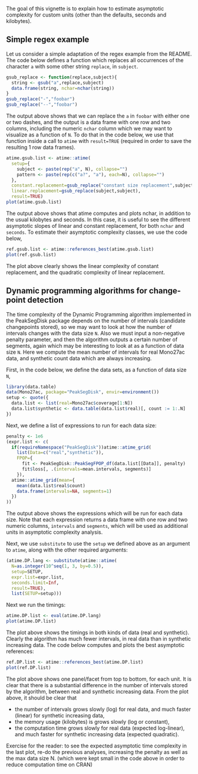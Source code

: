 <!--
%\VignetteEngine{litedown::vignette}
%\VignetteIndexEntry{Custom Units}
-->

The goal of this vignette is to explain how to estimate asymptotic
complexity for custom units (other than the defaults, seconds and
kilobytes).

## Simple regex example

Let us consider a simple adaptation of the regex example from the
README.  The code below defines a function which replaces all
occurrences of the character `a` with some other string `replace`, in
`subject`.

```r
gsub_replace <- function(replace,subject){
  string <- gsub("a",replace,subject)
  data.frame(string, nchar=nchar(string))
}
gsub_replace("-","foobar")
gsub_replace("--","foobar")
```

The output above shows that we can replace the `a` in `foobar` with
either one or two dashes, and the output is a data frame with one row
and two columns, including the numeric `nchar` column which we may
want to visualize as a function of `N`. To do that in the code below,
we use that function inside a call to `atime` with `result=TRUE`
(required in order to save the resulting 1 row data frames).

```r
atime.gsub.list <- atime::atime(
  setup={
    subject <- paste(rep("a", N), collapse="")
    pattern <- paste(rep(c("a?", "a"), each=N), collapse="")
  },
  constant.replacement=gsub_replace("constant size replacement",subject),
  linear.replacement=gsub_replace(subject,subject),
  result=TRUE)
plot(atime.gsub.list)
```

The output above shows that atime computes and plots nchar, in
addition to the usual kilobytes and seconds. In this case, it is
useful to see the different asymptotic slopes of linear and constant
replacement, for both `nchar` and `seconds`. To estimate their
asymptotic complexity classes, we use the code below,

```r
ref.gsub.list <- atime::references_best(atime.gsub.list)
plot(ref.gsub.list)
```

The plot above clearly shows the linear complexity of constant
replacement, and the quadratic complexity of linear replacement.

## Dynamic programming algorithms for change-point detection

The time complexity of the Dynamic Programming algorithm implemented
in the PeakSegDisk package depends on the number of intervals
(candidate changepoints stored), so we may want to look at how the
number of intervals changes with the data size `N`. Also we must input a
non-negative penalty parameter, and then the algorithm outputs a
certain number of segments, again which may be interesting to look at
as a function of data size `N`. Here we compute the mean number of
intervals for real Mono27ac data, and synthetic count data which are
always increasing.

First, in the code below, we define the data sets, as a function of
data size `N`,

```r
library(data.table)
data(Mono27ac, package="PeakSegDisk", envir=environment())
setup <- quote({
  data.list <- list(real=Mono27ac$coverage[1:N])
  data.list$synthetic <- data.table(data.list$real)[, count := 1:.N]
})
```

Next, we define a list of expressions to run for each data size:

```r
penalty <- 1e6
(expr.list <- c(
  if(requireNamespace("PeakSegDisk"))atime::atime_grid(
    list(Data=c("real","synthetic")),
    FPOP={
      fit <- PeakSegDisk::PeakSegFPOP_df(data.list[[Data]], penalty)
      fit$loss[, .(intervals=mean.intervals, segments)]
    }),
  atime::atime_grid(mean={
    mean(data.list$real$count)
    data.frame(intervals=NA, segments=1)
  })
))
```

The output above shows the expressions which will be run for each data
size. Note that each expression returns a data frame with one row and
two numeric columns, `intervals` and `segments`, which will be
used as additional units in asymptotic complexity analysis.

Next, we use `substitute` to use the `setup` we defined above as
an argument to `atime`, along with the other required arguments:

```r
(atime.DP.lang <- substitute(atime::atime(
  N=as.integer(10^seq(1, 3, by=0.5)),
  setup=SETUP,
  expr.list=expr.list,
  seconds.limit=Inf,
  result=TRUE),
  list(SETUP=setup)))
```

Next we run the timings:

```r
atime.DP.list <- eval(atime.DP.lang)
plot(atime.DP.list)
```

The plot above shows the timings in both kinds of data (real and
synthetic). Clearly the algorithm has much fewer intervals, in real
data than in synthetic increasing data. The code below computes and
plots the best asymptotic references:

```r
ref.DP.list <- atime::references_best(atime.DP.list)
plot(ref.DP.list)
```

The plot above
shows one panel/facet from top to bottom, for each unit. It is clear
that there is a substantial difference in the number of intervals
stored by the algorithm, between real and synthetic increasing
data. From the plot above, it should be clear that 

* the number of intervals grows slowly (log) for real data, and much
  faster (linear) for synthetic increasing data,
* the memory usage (kilobytes) is grows slowly (log or constant), 
* the computation time grows slowly for real data (expected
  log-linear), and much faster for synthetic increasing data (expected quadratic).

Exercise for the reader: to see the expected asymptotic time
complexity in the last plot, re-do the previous analyses, increasing
the penalty as well as the max data size N. (which were kept small in
the code above in order to reduce computation time on CRAN)


